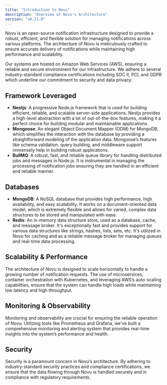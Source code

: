 ```yaml
---
title: "Introduction to Novu"
description: "Overview of Novu's Architecture"
version: "v0.21.0"
---
```

Novu is an open-source notification infrastructure designed to provide a robust, efficient, and flexible solution for managing notifications across various platforms.
The architecture of Novu is meticulously crafted to ensure accurate delivery of notifications while maintaining high performance and scalability.

Our systems are hosted on Amazon Web Services (AWS), ensuring a reliable and secure environment for our infrastructure.
We adhere to several industry-standard compliance certifications including SOC II, PCI, and GDPR which underline our commitment to security and data privacy.

## Framework Leveraged

- **Nestjs**: A progressive Node.js framework that is used for building efficient, reliable, and scalable server-side applications. Nestjs provides a high-level abstraction with a lot of out-of-the-box features, making it a perfect choice for building modular and maintainable applications.
- **Mongoose**: An elegant Object Document Mapper (ODM) for MongoDB, which simplifies the interaction with the database by providing a straightforward modeling of the application data. Mongoose’s features like schema validation, query building, and middleware support immensely help in building robust applications.
- **BullMQ**: A robust, fast, and reliable queue library for handling distributed jobs and messages in Node.js. It is instrumental in managing the processing of notification jobs ensuring they are handled in an efficient and reliable manner.

## Databases

- **MongoDB**: A NoSQL database that provides high performance, high availability, and easy scalability. It works on a document-oriented data model, which is extremely flexible and allows for varied, complex data structures to be stored and manipulated with ease.
- **Redis**: An in-memory data structure store, used as a database, cache, and message broker. It's exceptionally fast and provides support for various data structures like strings, hashes, lists, sets, etc. It's utilized in Novu for caching and as a reliable message broker for managing queues and real-time data processing.

## Scalability & Performance

The architecture of Novu is designed to scale horizontally to handle a growing number of notification requests. The use of microservices, container orchestration with Kubernetes, and leveraging AWS’s auto-scaling capabilities, ensure that the system can handle high loads while maintaining low latency and high throughput.

## Monitoring & Observability

Monitoring and observability are crucial for ensuring the reliable operation of Novu. Utilizing tools like Prometheus and Grafana, we've built a comprehensive monitoring and alerting system that provides real-time insights into the system’s performance and health.

## Security

Security is a paramount concern in Novu’s architecture. By adhering to industry-standard security practices and compliance certifications, we ensure that the data flowing through Novu is handled securely and in compliance with regulatory requirements.

